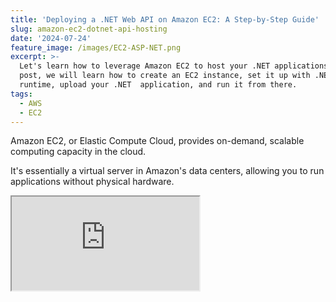 ```yaml
---
title: 'Deploying a .NET Web API on Amazon EC2: A Step-by-Step Guide'
slug: amazon-ec2-dotnet-api-hosting
date: '2024-07-24'
feature_image: /images/EC2-ASP-NET.png
excerpt: >-
  Let's learn how to leverage Amazon EC2 to host your .NET applications. In this
  post, we will learn how to create an EC2 instance, set it up with .NET
  runtime, upload your .NET  application, and run it from there.
tags:
  - AWS
  - EC2
---
```

Amazon EC2, or Elastic Compute Cloud, provides on-demand, scalable computing capacity in the cloud.

It's essentially a virtual server in Amazon's data centers, allowing you to run applications without physical hardware.

<iframe src="https://www.youtube.com/embed/tfjAE6hiN5c?feature=oembed" />

In this post, we will dive into

1.  Creating a new EC2 instance
2.  Connecting to it and setting up .NET runtime
3.  Uploading a simple .NET Web API application
4.  Running the application on the EC2 instance

By the end of this blog post, you'll understand how to leverage AWS EC2 to host your .NET 8 Web API application.

Thank you AWS for sponsoring this post in the [Tag](/blog/tag/).

## Creating An EC2 Instance

To get started, we first need an AWS EC2 instance.

💡

__Check out the__ [__AWS Free Tier__](https://aws.amazon.com/free/) __options if you want to play around and create some EC2 instances.__

You can create an EC2 instance in multiple ways. I'll use the AWS Console to create this post.

You need to provide it with a name, the OS Image and associated configuration.

![](/images/image-4.png)

Creating an AWS EC2 instance from the AWS Console - specify name and OS image.

Amazon EC2 provides a [wide selection of instance types](https://aws.amazon.com/ec2/instance-types/). optimized to fit different use cases. It allows you to choose the CPU, memory, networking resources, etc.

![](/images/image-5.png)

EC2 instance type allows to choose CPU, memory, networking resources for your instance.

You can restrict access to your EC2 instances based on your application requirements and company policies.

Since this is a throw-away instance I'm creating, I'm enabling access from anywhere for now. Ideally, you would limit this to specific IPs or other policies based on your organization's setup.

![](/images/image-6.png)

Configure the network settings for your EC2 instance to control who/where your instances can be accessed.

If you want to connect to the EC2 instance remotely, you can create a key pair and assign it to the EC2 instance.

![](/images/image-7.png)

Create and assign a key pair to connect to your EC2 instances.

The above option to 'create new key pair' automatically creates one and prompts us to save the file for future use. Keep this handy, as we will use it to upload our application to the EC2 instance.

Click on 'Launch instance' once you have all the information, and it will create a new EC2 instance with the specified configuration.

![](/images/image-8.png)

## Connecting to EC2 and Setting Up .NET Runtime

Now that we have our EC2 instance running let's connect and set up .NET to run our application.

Head over to the 'Connect' button to find details on different ways to connect to your EC2 instance.

![](/images/image-10.png)

We will use the SSH client and connect from our local development machine using the key pair we created earlier.

The Connect page has the relevant details for connecting successfully.

As you can see in the description, you need to ensure the key is not publicly viewable. You can run the `chmod 400` command or equivalent Powershell scripts on Windows.

On Windows, you can also go to the file's properties and update the Security to ensure that only you/the current user can access the file. You can do this by disabling inheritance and removing all other permissions.

![](/images/image-11.png)

Once the permissions are updated, you can connect to the EC2 machine successfully using ssh.

![](/images/image-14.png)

Connecting to EC2 instance using ssh from your terminal

## Uploading .NET Application to EC2 Instance

Only the ASP.NET Core Runtime is required to run a .NET application, in this case, a Web API. Navigate to the [dotnet downloads page](https://dotnet.microsoft.com/en-us/download/dotnet) and find the required version.

You can use `wget` to get the installable and set up the dotnet version. I used the code below to download, extract the runtime into a folder, and set up the dotnet environment variables.

```bash
wget https://download.visualstudio.microsoft.com/download/pr/06cbb934-ef54-4627-8848-a24a879f2130/52d4247944cee754ec8f4fd617d502a6/aspnetcore-runtime-8.0.7-linux-x64.tar.gz

mkdir -p $HOME/dotnet && tar zxf aspnetcore-runtime-8.0.7-linux-x64.tar.gz -C $HOME/dotnet
export DOTNET_ROOT=$HOME/dotnet
export PATH=$PATH:$HOME/dotnet
```

If you want the environment variables to persist through multiple sessions, write it to the bash\_profile as shown below.

```bash
echo 'export DOTNET_ROOT=$HOME/dotnet' >> .bash_profile
echo 'export PATH=$PATH:$HOME/dotnet' >> .bash_profile
```

Run `dotnet --list-runtimes` to see the installed runtimes on the EC2 machine.

## Running .NET API on EC2 Instance

With the .NET runtime setup, let's get our application onto the EC2 machine.

Being a lazy dev (for now), I will copy the app directly from my local development machine.

⚠️

__Use build/deploy pipelines to deploy code to your EC2 instances in real-world apps.__

Deployment should be done using a build/deploy pipeline in a real-world scenario. I will do a separate post to show you how.

Publish your dotnet application (for the target OS, in this case, Linux since the EC2 instance runs that), navigate to the folder, and use the `scp` command to copy files to the EC2 instance over SSH.

```bash
dotnet new webapi --name hello-world-ec2  
dotnet publish -o publish -os linux

scp -i .\myec2key.pem -r .\hello-world-ec2\publish\* \\ 
     ec2-user@ec2-18-234-182-37.compute-1.amazonaws.com:~/hello-world-ec2
```

To run the application, connect to your EC2 instance again and navigate to the 'hello-world-ec2' folder, where we copied and run the dotnet application.

```bash
dotnet hello-world-ec2.dll --urls "http://:5000;https://:5001"
```

The above command runs our .NET Web API on ports 5000 and 5001.

You need to ensure that these ports are exposed to the outside world so that you can access them on the public address of the EC2 instance.

Head over to the EC2 instance in AWS Console and edit the Inbound rules to enable this.

![](/images/image-12.png)

Add inbound rules to open the required ports for your application so that it can be accessed using the public URL of the EC2 machine.

Once enabled, you can successfully navigate to your ASP NET Web API application running on the EC2 instance.
